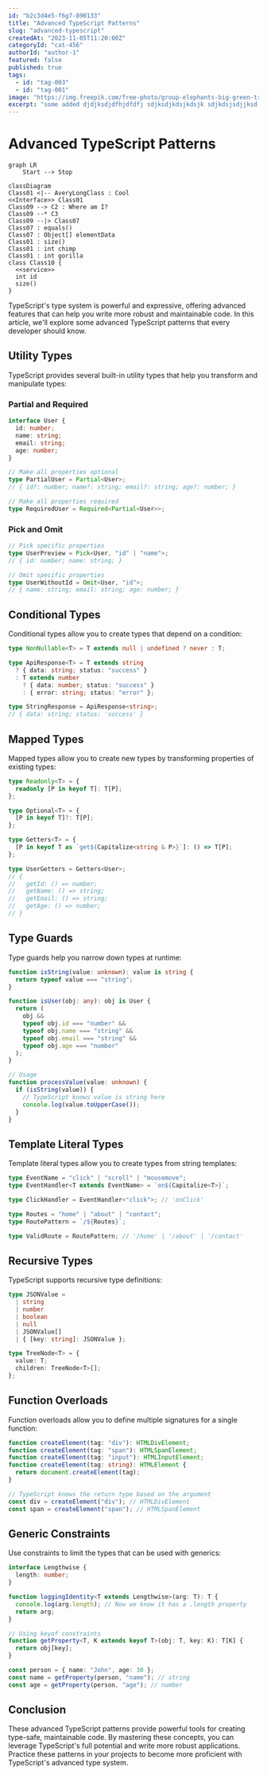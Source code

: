 ```yaml
---
id: "b2c3d4e5-f6g7-890133"
title: "Advanced TypeScript Patterns"
slug: "advanced-typescript"
createdAt: "2023-11-05T11:20:00Z"
categoryId: "cat-456"
authorId: "author-1"
featured: false
published: true
tags:
  - id: "tag-003"
  - id: "tag-001"
image: "https://img.freepik.com/free-photo/group-elephants-big-green-tree-wilderness_181624-16897.jpg?semt=ais_hybrid&w=740"
excerpt: "some added djdjksdjdfhjdfdfj sdjksdjkdsjkdsjk sdjkdsjsdjjksd dsjkdsjk Explore advanced TypeScript patterns including utility types, conditional types, and type guards with practical examples."
---
```


# Advanced TypeScript Patterns

```mermaid
graph LR
    Start --> Stop
```

```mermaid
classDiagram
Class01 <|-- AveryLongClass : Cool
<<Interface>> Class01
Class09 --> C2 : Where am I?
Class09 --* C3
Class09 --|> Class07
Class07 : equals()
Class07 : Object[] elementData
Class01 : size()
Class01 : int chimp
Class01 : int gorilla
class Class10 {
  <<service>>
  int id
  size()
}
```

TypeScript's type system is powerful and expressive, offering advanced features that can help you write more robust and maintainable code. In this article, we'll explore some advanced TypeScript patterns that every developer should know.

## Utility Types

TypeScript provides several built-in utility types that help you transform and manipulate types:

### Partial and Required

```typescript
interface User {
  id: number;
  name: string;
  email: string;
  age: number;
}

// Make all properties optional
type PartialUser = Partial<User>;
// { id?: number; name?: string; email?: string; age?: number; }

// Make all properties required
type RequiredUser = Required<Partial<User>>;
```

### Pick and Omit

```typescript
// Pick specific properties
type UserPreview = Pick<User, "id" | "name">;
// { id: number; name: string; }

// Omit specific properties
type UserWithoutId = Omit<User, "id">;
// { name: string; email: string; age: number; }
```

## Conditional Types

Conditional types allow you to create types that depend on a condition:

```typescript
type NonNullable<T> = T extends null | undefined ? never : T;

type ApiResponse<T> = T extends string
  ? { data: string; status: "success" }
  : T extends number
    ? { data: number; status: "success" }
    : { error: string; status: "error" };

type StringResponse = ApiResponse<string>;
// { data: string; status: 'success' }
```

## Mapped Types

Mapped types allow you to create new types by transforming properties of existing types:

```typescript
type Readonly<T> = {
  readonly [P in keyof T]: T[P];
};

type Optional<T> = {
  [P in keyof T]?: T[P];
};

type Getters<T> = {
  [P in keyof T as `get${Capitalize<string & P>}`]: () => T[P];
};

type UserGetters = Getters<User>;
// {
//   getId: () => number;
//   getName: () => string;
//   getEmail: () => string;
//   getAge: () => number;
// }
```

## Type Guards

Type guards help you narrow down types at runtime:

```typescript
function isString(value: unknown): value is string {
  return typeof value === "string";
}

function isUser(obj: any): obj is User {
  return (
    obj &&
    typeof obj.id === "number" &&
    typeof obj.name === "string" &&
    typeof obj.email === "string" &&
    typeof obj.age === "number"
  );
}

// Usage
function processValue(value: unknown) {
  if (isString(value)) {
    // TypeScript knows value is string here
    console.log(value.toUpperCase());
  }
}
```

## Template Literal Types

Template literal types allow you to create types from string templates:

```typescript
type EventName = "click" | "scroll" | "mousemove";
type EventHandler<T extends EventName> = `on${Capitalize<T>}`;

type ClickHandler = EventHandler<"click">; // 'onClick'

type Routes = "home" | "about" | "contact";
type RoutePattern = `/${Routes}`;

type ValidRoute = RoutePattern; // '/home' | '/about' | '/contact'
```

## Recursive Types

TypeScript supports recursive type definitions:

```typescript
type JSONValue =
  | string
  | number
  | boolean
  | null
  | JSONValue[]
  | { [key: string]: JSONValue };

type TreeNode<T> = {
  value: T;
  children: TreeNode<T>[];
};
```

## Function Overloads

Function overloads allow you to define multiple signatures for a single function:

```typescript
function createElement(tag: "div"): HTMLDivElement;
function createElement(tag: "span"): HTMLSpanElement;
function createElement(tag: "input"): HTMLInputElement;
function createElement(tag: string): HTMLElement {
  return document.createElement(tag);
}

// TypeScript knows the return type based on the argument
const div = createElement("div"); // HTMLDivElement
const span = createElement("span"); // HTMLSpanElement
```

## Generic Constraints

Use constraints to limit the types that can be used with generics:

```typescript
interface Lengthwise {
  length: number;
}

function loggingIdentity<T extends Lengthwise>(arg: T): T {
  console.log(arg.length); // Now we know it has a .length property
  return arg;
}

// Using keyof constraints
function getProperty<T, K extends keyof T>(obj: T, key: K): T[K] {
  return obj[key];
}

const person = { name: "John", age: 30 };
const name = getProperty(person, "name"); // string
const age = getProperty(person, "age"); // number
```

## Conclusion

These advanced TypeScript patterns provide powerful tools for creating type-safe, maintainable code. By mastering these concepts, you can leverage TypeScript's full potential and write more robust applications. Practice these patterns in your projects to become more proficient with TypeScript's advanced type system.
